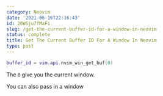 ```yaml
---
category: Neovim
date: '2021-06-16T22:16:43'
id: 20WSju7fMaFi
slug: /get-the-current-buffer-id-for-a-window-in-neovim
status: complete
title: Get The Current Buffer ID For A Window In Neovim
type: post
---
```


```lua
buffer_id = vim.api.nvim_win_get_buf(0)
```

The `0` give you the current window. 

You can also pass in a window